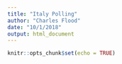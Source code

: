 ```yaml
---
title: "Italy Polling"
author: "Charles Flood"
date: "10/1/2018"
output: html_document
---
```


```r
knitr::opts_chunk$set(echo = TRUE)
```

